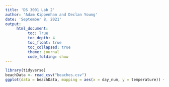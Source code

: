```yaml
---
title: 'DS 3001 Lab 2'
author: 'Adam Kippenhan and Declan Young'
date: 'September 8, 2021'
output:
     html_document:
          toc: True
          toc_depth: 4
          toc_float: true
          toc_collapsed: true
          theme: journal
          code_folding: show
---
```


``` r
library(tidyverse)
beachData <- read_csv("beaches.csv")
ggplot(data = beachData, mapping = aes(x = day_num, y = temperature)) + geom_line()
```
